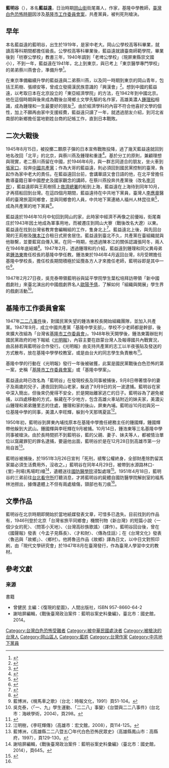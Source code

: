 '''藍明谷'''（{{bd|1919年||1951年|4月29日|}}），本名'''藍益遠'''，日治時期[[岡山街|岡山街]]街尾崙人，作家，基隆中學教師，[[臺灣白色恐怖時期|臺灣白色恐怖時期]]因涉及[[基隆市工作委員會案|基隆市工作委員會案]]，共產黨員，被判死刑槍決。

==早年==
本名藍益遠的藍明谷，出生於1919年，是家中老大。岡山公學校高等科畢業，就讀高等科期間都擔任級長。公學校高等科畢業後，藍益遠就讀臺南師範學院，畢業後到「枋寮公學校」教書三年，1940年調到「老埤公學校」（現屏東縣崇文國小），不到一年，藍益遠在1941年，北上到東京，與已考上「東京醫學專門學校」的弟弟蔡川燕會合，準備升學<ref name="藍博洲 2001">{{cite book|author=藍博洲|title=《消失在歷史迷霧中的作家身影》|location=臺北市|publisher=[[聯合文學|聯合文學]]|year=2001|}}</ref>{{rp|242-243}}。


在東京準備繼續升學的藍益遠與二弟蔡川燕，以及同一時期到東京的岡山青年，包括王荊樹、張順安等，曾成立發揚漢民族意識的「興漢會」<ref name="藍博洲 2001">{{cite book|author=藍博洲|title=《消失在歷史迷霧中的作家身影》|location=臺北市|publisher=[[聯合文學|聯合文學]]|year=2001|}}</ref>{{rp|245-247}}。想到中國的藍益遠，以考取日本在北京設立的「東亞經濟學院」的方法，在1942年到中國北京。他在這個時期與後來成為戰後台灣鄉土文學先驅的名作家，高雄美濃人[[鍾理和|鍾理和]]相識，成為鍾理和一生最要好的朋友<ref name="許雪姬訪談，辛佩青紀錄 2001">{{cite book|author=許雪姬訪談，辛佩青紀錄|title=〈藍健東、藍芸若兄妹訪問紀錄〉《獄外之囚──白色恐怖受難者女性家屬訪問紀錄（下）》|location=新北市|publisher=[[國家人權博物館籌備處|國家人權博物館籌備處]]|year=2001|}}</ref>{{rp|117}}。由於經濟學科的內容不符合他喜好文學的個性，加上不願再由家中支援經費，藍益遠只讀了一年，就透過朋友介紹，到河北省南部的新鄉擔任當地劉姓台商的記帳工作，直到日本戰敗。

==二次大戰後==
1945年8月15日，被投擲二顆原子彈的日本宣佈戰敗投降，過了幾天藍益遠就回到地名改回「北平」的北京，與蔡川燕及鍾理和重逢<ref name="藍博洲 2001">{{cite book|author=藍博洲|title=《消失在歷史迷霧中的作家身影》|location=臺北市|publisher=[[聯合文學|聯合文學]]|year=2001|}}</ref>{{rp|254-255}}。基於分工的原則，兼顧理想與現實，老二蔡川燕留在中國，於1946年6月，與一群志同道合的朋友，坐火車到[[張家口|張家口]]，投奔[[中國共產黨|中國共產黨]]；作為大哥的藍益遠，則必須回到國民黨控制的臺灣，負起作為家中老大的責任。在藍益遠回台前，會講華語又會日語的他，在北平曾擔任教導臺籍日軍中國歷史及國家觀念的講師，在蔡川燕投奔共產黨後（改名[[李河民|李河民]]），藍益遠即與王荊樹搭上[[救濟總署|救濟總署]]的船到上海，藍益遠在上海待到同年10月，才再搭船回到台灣。在這四個月期間，藍益遠待在中共地下黨員，臺灣人[[李應章|李應章]]醫師的臺灣旅滬同鄉會，並與同鄉會的人員，中共地下黨連絡人福州人林昆往來<ref>{{Cite book|title=台中的風雷|last=古|first=瑞明|publisher=人間|year=1990|isbn=|location=臺北市|pages=169}}</ref>，成為共產黨的地下黨員<ref name="藍博洲 2001">{{cite book|author=藍博洲|title=《消失在歷史迷霧中的作家身影》|location=臺北市|publisher=[[聯合文學|聯合文學]]|year=2001|}}</ref>{{rp|290-291}}。

藍益遠於1946年10月中旬回到岡山的家，此時家中經濟不再像之前優裕，街尾崙庄於1943年因土地成為軍事用地，而被遷庄到岡山大寮（戰後改名大遼）以東。藍益遠在找到台灣省教育會編輯組的工作，隻身北上<ref name="藍博洲 2001">{{cite book|author=藍博洲|title=《消失在歷史迷霧中的作家身影》|location=臺北市|publisher=[[聯合文學|聯合文學]]|year=2001|}}</ref>{{rp|294}}。藍益遠北上後，與先回台灣的王荊樹及[[陳本江|陳本江]]合租日式房舍居住。藍益遠到臺北不久，共產黨在臺組織就與他聯繫，並要藍寫自傳入黨。在同一時期，他透過陳本江的關係認識張阿冬，兩人在1946年底結婚<ref name="許雪姬訪談，辛佩青紀錄 2001">{{cite book|author=許雪姬訪談，辛佩青紀錄|title=〈藍健東、藍芸若兄妹訪問紀錄〉《獄外之囚──白色恐怖受難者女性家屬訪問紀錄（下）》|location=新北市|publisher=[[國家人權博物館籌備處|國家人權博物館籌備處]]|year=2001|}}</ref>{{rp|118}}。1947年2月，透過鍾理和的介紹，藍益遠到鍾理和同父異母弟弟[[鍾浩東|鍾浩東]]擔任校長的基隆中學任教。鍾浩東於1946年4月返回台灣，8月受聘擔任基隆中學校長，擔任校長期間積極於延攬各方人才來擔任老師，藍明谷即是其中一位<ref>藍博洲，《幌馬車之歌》（台北：時報文化，1991）頁51-104。</ref>。

1947年2月27日夜，吳克泰帶領藍明谷與延平學院學生葉松培拜訪帶領「新中國戲劇社」來臺北演出的中國戲劇界名人[[歐陽予倩|歐陽予倩]]，了解如何「組織與開展」學生界的戲劇活動<ref>吳克泰，〈「一、九」學生運動、「二二八」事變〉《台盟與二二八事件》(台北市：海峽學術，2004)，頁298。</ref>。

==基隆市工作委員會案==
1947年[[二二八事件|二二八事件]]後，對國民黨失望的鍾浩東校長開始組織團隊，並加入共產黨。1947年9月，成立中國共產黨「基隆中學支部」，學校不少老師都是幹部，後來擴大改組為「台灣省[[基隆市工作委員會|基隆市工作委員會]]」。1948年秋天開學後，鍾浩東籌辦批判國民黨政府的地下報紙《[[光明報|光明報]]》，內容主要在啟蒙台灣人及報導國共內戰實況，由呂赫若與藍明谷合作發行。《光明報》由支持共產黨的志工以半夜張貼及發送的方式散布，放在基隆中學學校教室，或是由台大的同志學生負責散布<ref name="藍博洲 2001">{{cite book|author=藍博洲|title=《消失在歷史迷霧中的作家身影》|location=臺北市|publisher=[[聯合文學|聯合文學]]|year=2001|}}</ref>{{rp|312-313}}。

基隆中學的行動在《光明報》發行一年後被破獲，此案是國民黨戰後白色恐怖的第一案，史稱「[[基隆市工作委員會案|基隆市工作委員會案]]」或「基隆中學案」。

藍益遠此時已改名為「藍明谷」在發現校長及同事被捕後，9月8日帶著懷孕的妻子及兩歲的兒子，連夜回到岡山老家，躲過了9月9日的另一波逮捕。藍明谷在家中深入簡出，但後來仍覺得不安全，於是開始離家逃亡的日子。藍明谷為了避免被捕，以四處移動的方式，躲藏在不少地方，包含高雄火車站附近的妹夫家，美濃尖山鍾理和弟弟鍾里志的住處，鍾理和家的後山，屏東內埔。藍明谷10月初與另一位基隆中學的同事，美濃人李旺輝，躲到今天那瑪夏區<ref>江明樹，《李旺輝傳》（高雄市：宏文館，2008），頁114-125。</ref>。

1950年初，藍明谷到屏東內埔找原本在基隆中學擔任總務主任的鍾國輝，鍾國輝帶他躲到大武山。鍾國輝與李旺輝在9月被捕。10月14日，鍾浩東等三名基隆中學同事被槍決。由於長時間抓不到藍明谷，藍的父親、妻子、妹夫等人，都被情治單位以窩藏罪犯的罪名逮捕，要逼他出面，藍明谷於是在12月28日到高雄市第一分局自首<ref>藍博洲，《高雄縣二二八暨五〇年代白色恐怖民眾史》（高雄縣鳳山市：高縣府，1997），頁129-130。</ref>。

藍明谷被捕後，於1951年3月26日宣判「死刑，禠奪公權終身，全部財產除酌留其家屬必須生活費用外，沒收之。」藍明谷在同年4月29日，被帶到水源路林口-{里}-刑場(馬場町)槍<ref>謝培屏編輯，《戰後臺灣政治案件：藍明谷案史料彙編》（臺北市：國史館，2014），頁645。</ref>，遺體送往[[國防醫學院|國防醫學院]]浸製處理<ref name=":0">{{Cite journal|title=一個眾所周知的故事|author=池汝渭|url=http://www.ndmc.org.tw/ndmcz/34/34-p082.pdf|journal=源遠季刊|issue=34|doi=|others=|year=2010|volume=|page=57|pmid=|access-date=2020-09-07|archive-date=2019-07-06|archive-url=https://web.archive.org/web/20190706074511/http://www.ndmc.org.tw/ndmcz/34/34-p082.pdf|dead-url=no}}</ref>。1951年4月18日，藍明谷的三弟前往[[法務部矯正署臺北看守所|台北看守所]]打聽消息，才將藍明谷的屍體自國防醫學院解剖室的福馬林池撈出，據傳遺體上不但有兩處槍傷，頸部也有刀痕<ref name=":0" />。

==文學作品==
藍明谷在北京時期即開始於當地紙媒發表文章，可惜多已逸失。目前找到的作品有，1946刊登於北京「台灣省旅平同鄉會」機關刊物《新台灣》的短篇小說〈一個少女的死〉、〈問答小天地〉、〈台灣高砂族歌謠〉（譯作）。藍明谷回台後，曾在《國聲報》發表〈今孟子見縣長〉、〈才和財〉、〈傳為佳話〉；在《台灣文化》發表〈魯迅與「故鄉」〉、〈鄉村〉。他將魯迅作品《故鄉》譯為日文，以中日文對照印刷，由「現代文學研究會」於1947年8月在臺灣發行，作為臺灣人學習中文的教材。

==參考文獻==
{{Reflist}}


=== 来源 ===
書籍
* 曾健民 主編：《復現的星圖》，人間出版社，ISBN 957-8660-64-2
* 謝培屏編輯，《戰後臺灣政治案件：藍明谷案史料彙編》，臺北市：國史館，2014。
[[Category:台灣白色恐怖受難者|Category:台灣白色恐怖受難者]]
[[Category:被中華民國處決者|Category:被中華民國處決者]]
[[Category:被槍決的台灣人|Category:被槍決的台灣人]]
[[Category:岡山區人|Category:岡山區人]]
[[Category:藍姓|Category:藍姓]]
[[Category:台灣作家|Category:台灣作家]]
[[Category:中共地下黨員|Category:中共地下黨員]]
